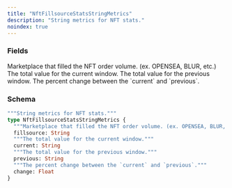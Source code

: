 ```yaml
---
title: "NftFillsourceStatsStringMetrics"
description: "String metrics for NFT stats."
noindex: true
---
```


### Fields

<ResponseField name="fillsource" type="String">
  Marketplace that filled the NFT order volume. (ex. OPENSEA, BLUR, etc.)
</ResponseField>

<ResponseField name="current" type="String">
  The total value for the current window.
</ResponseField>

<ResponseField name="previous" type="String">
  The total value for the previous window.
</ResponseField>

<ResponseField name="change" type="Float">
  The percent change between the `current` and `previous`.
</ResponseField>

### Schema


```graphql 
"""String metrics for NFT stats."""
type NftFillsourceStatsStringMetrics {
  """Marketplace that filled the NFT order volume. (ex. OPENSEA, BLUR, etc.)"""
  fillsource: String
  """The total value for the current window."""
  current: String
  """The total value for the previous window."""
  previous: String
  """The percent change between the `current` and `previous`."""
  change: Float
}
```
